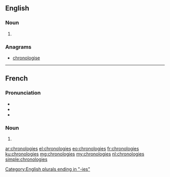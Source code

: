 ==English==

===Noun===
{{head|en|plural}}

# {{plural of|chronology|lang=en}}

===Anagrams===
* [[chronologise#English|chronologise]]

----

==French==

===Pronunciation===
* {{IPA|/kʁɔ.nɔ.lɔ.ʒi/|lang=fr}}
* {{homophones|chronologie|lang=fr}}
* {{hyphenation|chro|no|lo|gies|lang=fr}}

===Noun===
{{head|fr|plural|g=f-p}}

# {{plural of|chronologie|lang=fr}}

[[Category:English plurals ending in "-ies"]]

[[ar:chronologies]]
[[el:chronologies]]
[[eo:chronologies]]
[[fr:chronologies]]
[[ku:chronologies]]
[[mg:chronologies]]
[[my:chronologies]]
[[nl:chronologies]]
[[simple:chronologies]]
